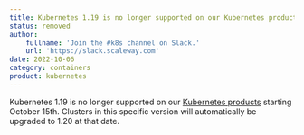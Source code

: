 ```yaml
---
title: Kubernetes 1.19 is no longer supported on our Kubernetes products starting October 15th
status: removed
author:
    fullname: 'Join the #k8s channel on Slack.'
    url: 'https://slack.scaleway.com'
date: 2022-10-06
category: containers
product: kubernetes
---
```


Kubernetes 1.19 is no longer supported on our [Kubernetes products](/containers/kubernetes/quickstart) starting October 15th. Clusters in this specific version will automatically be upgraded to 1.20 at that date.
